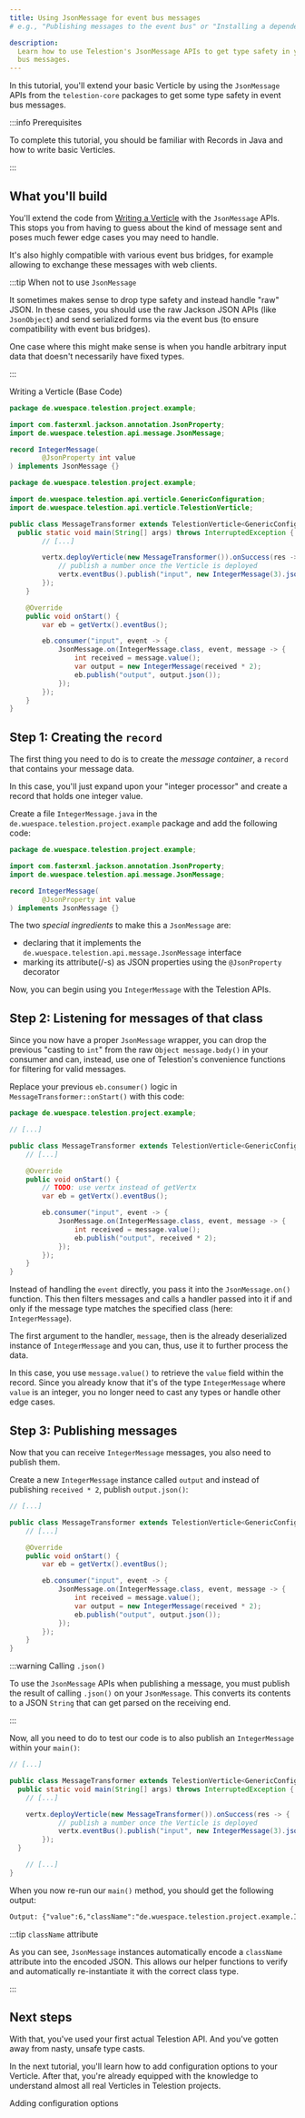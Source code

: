 ```yaml
---
title: Using JsonMessage for event bus messages
# e.g., "Publishing messages to the event bus" or "Installing a dependency using npm"

description:
  Learn how to use Telestion's JsonMessage APIs to get type safety in your event
  bus messages.
---
```


<!--
Tutorial
========

=== When to use this template:
Use this template when you want to give a quick, step-by-step tutorial for solving a specific
technical problem. Tutorials allow the reader to learn how to implement something within
their projects quickly.

=== When not to use this template:
When your article focuses more on a concept/technology and is not rooted in a specific technical
problem ("how to do XY?"), consider using a guide instead.

=== Guide or Tutorial
A tutorial provides a quick, technical "step-by-step" tutorial for a
given problem. Thus, a guide describes less the handling of a specific problem
and more the general interaction of the reader with a given concept.

Example with npm articles:
- "npm": (Concept, explaining what npm is)
- "Installing a dependency with npm" (Tutorial, providing a quick tutorial to
  solve a technical problem)
- "Managing dependencies with npm" (Guide, including both technical knowledge, but
  also best practices and more)

=== Writing tips:
- Write in the present tense
- Use neutral pronouns (they/them instead of he/she and him/her)
- Be respectful to everyone
- Be aware of the potential for cultural misunderstandings
- Provide explanations for what you do, but focus on the step-by-step guide
  without deeply explaining every technical decision and why it's best prcatice
  to do so (you can describe best practices in a guide, a tutorial must focus on
  keeping the "step by step" flow going)
-->

<!-- Relevant imports: -->


<!-- Short description of what the article covers: -->

In this tutorial, you'll extend your basic Verticle by using the `JsonMessage`
APIs from the `telestion-core` packages to get some type safety in event bus
messages.

:::info Prerequisites

To complete this tutorial, you should be familiar with Records in Java and how
to write basic Verticles.

:::

## What you'll build

You'll extend the code from
[Writing a Verticle](/application/tutorials/writing-a-verticle) with the
`JsonMessage` APIs. This stops you from having to guess about the kind of
message sent and poses much fewer edge cases you may need to handle.

It's also highly compatible with various event bus bridges, for example allowing
to exchange these messages with web clients.

:::tip When not to use `JsonMessage`

It sometimes makes sense to drop type safety and instead handle "raw" JSON. In
these cases, you should use the raw Jackson JSON APIs (like `JsonObject`) and
send serialized forms via the event bus (to ensure compatibility with event bus
bridges).

One case where this might make sense is when you handle arbitrary input data
that doesn't necessarily have fixed types.

:::

<Reference to="/application/tutorials/writing-a-verticle/">
	Writing a Verticle (Base Code)
</Reference>

```java title='IntegerMessage.java'
package de.wuespace.telestion.project.example;

import com.fasterxml.jackson.annotation.JsonProperty;
import de.wuespace.telestion.api.message.JsonMessage;

record IntegerMessage(
		@JsonProperty int value
) implements JsonMessage {}
```

```java title='MessageTransformer.java' {12,21-25}
package de.wuespace.telestion.project.example;

import de.wuespace.telestion.api.verticle.GenericConfiguration;
import de.wuespace.telestion.api.verticle.TelestionVerticle;

public class MessageTransformer extends TelestionVerticle<GenericConfiguration> {
  public static void main(String[] args) throws InterruptedException {
		// [...]

		vertx.deployVerticle(new MessageTransformer()).onSuccess(res -> {
			// publish a number once the Verticle is deployed
			vertx.eventBus().publish("input", new IntegerMessage(3).json());
		});
	}

	@Override
	public void onStart() {
		var eb = getVertx().eventBus();

		eb.consumer("input", event -> {
			JsonMessage.on(IntegerMessage.class, event, message -> {
				int received = message.value();
				var output = new IntegerMessage(received * 2);
				eb.publish("output", output.json());
			});
		});
	}
}
```

## Step 1: Creating the `record`

The first thing you need to do is to create the _message container_, a `record`
that contains your message data.

In this case, you'll just expand upon your "integer processor" and create a
record that holds one integer value.

Create a file `IntegerMessage.java` in the
`de.wuespace.telestion.project.example` package and add the following code:

```java title='IntegerMessage.java'
package de.wuespace.telestion.project.example;

import com.fasterxml.jackson.annotation.JsonProperty;
import de.wuespace.telestion.api.message.JsonMessage;

record IntegerMessage(
		@JsonProperty int value
) implements JsonMessage {}
```

The two _special ingredients_ to make this a `JsonMessage` are:

- declaring that it implements the
  `de.wuespace.telestion.api.message.JsonMessage` interface
- marking its attribute(/-s) as JSON properties using the `@JsonProperty`
  decorator

Now, you can begin using you `IntegerMessage` with the Telestion APIs.

## Step 2: Listening for messages of that class

Since you now have a proper `JsonMessage` wrapper, you can drop the previous
"casting to `int`" from the raw `Object message.body()` in your consumer and
can, instead, use one of Telestion's convenience functions for filtering for
valid messages.

Replace your previous `eb.consumer()` logic in `MessageTransformer::onStart()`
with this code:

```java title='MessageTransformer.java' {13-16}
package de.wuespace.telestion.project.example;

// [...]

public class MessageTransformer extends TelestionVerticle<GenericConfiguration> {
	// [...]

	@Override
	public void onStart() {
		// TODO: use vertx instead of getVertx
		var eb = getVertx().eventBus();

		eb.consumer("input", event -> {
			JsonMessage.on(IntegerMessage.class, event, message -> {
				int received = message.value();
				eb.publish("output", received * 2);
			});
		});
	}
}
```

Instead of handling the `event` directly, you pass it into the
`JsonMessage.on()` function. This then filters messages and calls a handler
passed into it if and only if the message type matches the specified class
(here: `IntegerMessage`).

The first argument to the handler, `message`, then is the already deserialized
instance of `IntegerMessage` and you can, thus, use it to further process the
data.

In this case, you use `message.value()` to retrieve the `value` field within the
record. Since you already know that it's of the type `IntegerMessage` where
`value` is an integer, you no longer need to cast any types or handle other edge
cases.

## Step 3: Publishing messages

Now that you can receive `IntegerMessage` messages, you also need to publish
them.

Create a new `IntegerMessage` instance called `output` and instead of publishing
`received * 2`, publish `output.json()`:

```java title='MessageTransformer.java' {13-14}
// [...]

public class MessageTransformer extends TelestionVerticle<GenericConfiguration> {
	// [...]

	@Override
	public void onStart() {
		var eb = getVertx().eventBus();

		eb.consumer("input", event -> {
			JsonMessage.on(IntegerMessage.class, event, message -> {
				int received = message.value();
				var output = new IntegerMessage(received * 2);
				eb.publish("output", output.json());
			});
		});
	}
}
```

:::warning Calling `.json()`

To use the `JsonMessage` APIs when publishing a message, you must publish the
result of calling `.json()` on your `JsonMessage`. This converts its contents to
a JSON `String` that can get parsed on the receiving end.

:::

Now, all you need to do to test our code is to also publish an `IntegerMessage`
within your `main()`:

```java title='MessageTransformer.java' {7}
// [...]

public class MessageTransformer extends TelestionVerticle<GenericConfiguration> {
  public static void main(String[] args) throws InterruptedException {
    // [...]

    vertx.deployVerticle(new MessageTransformer()).onSuccess(res -> {
			// publish a number once the Verticle is deployed
			vertx.eventBus().publish("input", new IntegerMessage(3).json());
		});
  }

	// [...]
}
```

When you now re-run our `main()` method, you should get the following output:

```txt
Output: {"value":6,"className":"de.wuespace.telestion.project.example.IntegerMessage"}
```

:::tip `className` attribute

As you can see, `JsonMessage` instances automatically encode a `className`
attribute into the encoded JSON. This allows our helper functions to verify and
automatically re-instantiate it with the correct class type.

:::

## Next steps

<!-- Short concluding sentence: -->

With that, you've used your first actual Telestion API. And you've gotten away
from nasty, unsafe type casts.

In the next tutorial, you'll learn how to add configuration options to your
Verticle. After that, you're already equipped with the knowledge to understand
almost all real Verticles in Telestion projects.

<!-- Links to next steps/related articles -->

<Reference to="/application/tutorials/adding-configuration-options/">
	Adding configuration options
</Reference>

<!--
Snippets
--------

<Reference to="../other-article">
    Relative Link to other article
</Reference>

<Reference to="https://www.example.com">
    Example Website
</Reference>
-->
